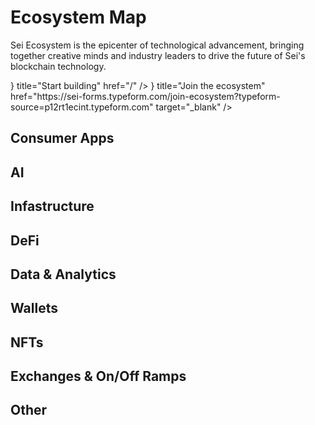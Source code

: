 
# Ecosystem Map

Sei Ecosystem is the epicenter of technological advancement, bringing together creative minds and industry leaders to drive the future of Sei's blockchain technology.

<Cards>
  <Card icon={<Wrench />} title="Start building" href="/" />
  <Card  icon={<TextCursorInput />} title="Join the ecosystem" href="https://sei-forms.typeform.com/join-ecosystem?typeform-source=p12rt1ecint.typeform.com" target="_blank" />
</Cards>

## Consumer Apps

<EcosystemDynamicSection category="Consumer Apps" />

## AI

<EcosystemDynamicSection category="AI" />

## Infastructure

<EcosystemDynamicSection category="Infrastructure" />

## DeFi

<EcosystemDynamicSection category="DeFi" />

## Data & Analytics

<EcosystemDynamicSection category="Data & Analytics" />

## Wallets

<EcosystemDynamicSection category="Wallets" />

## NFTs

<EcosystemDynamicSection category="NFTs" />

## Exchanges & On/Off Ramps

<EcosystemDynamicSection category="Exchanges & On/Off Ramps" />

## Other

<EcosystemDynamicSection category="Other" />
